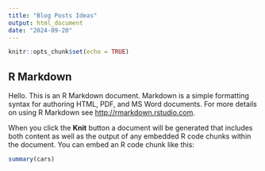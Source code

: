 ```yaml
---
title: "Blog Posts Ideas"
output: html_document
date: "2024-09-20"
---
```


```r
knitr::opts_chunk$set(echo = TRUE)
```

## R Markdown

Hello. This is an R Markdown document. Markdown is a simple formatting syntax for authoring HTML, PDF, and MS Word documents. For more details on using R Markdown see <http://rmarkdown.rstudio.com>.

When you click the **Knit** button a document will be generated that includes both content as well as the output of any embedded R code chunks within the document. You can embed an R code chunk like this:

```r
summary(cars)
```

